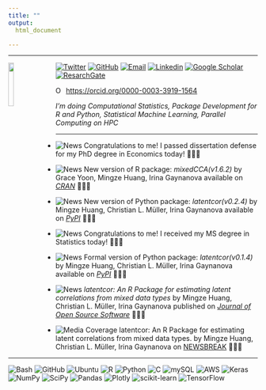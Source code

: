 ```yaml
---
title: ""
output:
  html_document

---
```


<style>
  .col2 {
    columns: 2 300px;         /* number of columns and width in pixels*/
    -webkit-columns: 2 300px; /* chrome, safari */
    -moz-columns: 2 300px;    /* firefox */
  }
  .col3 {
    columns: 3 100px;
    -webkit-columns: 3 100px;
    -moz-columns: 3 100px;
  }
</style>

---

<p><img src="images/me.JPG" style = "width:15%; margin-right: 20px" align = "left"></p>


[![Twitter](https://img.shields.io/badge/twitter-%40mingze__rico-blue)](https://twitter.com/mingze_rico)
[![GitHub](https://img.shields.io/badge/github-%40mingzehuang-brightgreen)](https://github.com/mingzehuang)
[![Email](https://img.shields.io/badge/email-mingzehuang%40gmail.com-green)](mailto:mingzehuang@gmail.com)
[![Linkedin](https://img.shields.io/badge/linkedin-Mingze%20("Rico")%20Huang-blue)](https://www.linkedin.com/in/mingze-huang-a7986b21a/)
[![Google Scholar](https://img.shields.io/badge/GoogleScholar-Mingze%20Huang-rainbow)](https://scholar.google.com/citations?user=gyAzwucAAAAJ&hl=en&oi=ao)
[![ResarchGate](https://img.shields.io/badge/ReserchGate-Mingze%20Huang-green)](https://www.researchgate.net/profile/Mingze-Huang-2)

<div itemscope itemtype="https://schema.org/Person"><a itemprop="sameAs" content="https://orcid.org/0000-0003-3919-1564" href="https://orcid.org/0000-0003-3919-1564" target="orcid.widget" rel="me noopener noreferrer" style="vertical-align:top;"><img src="https://orcid.org/sites/default/files/images/orcid_16x16.png" style="width:1em;margin-right:.5em;" alt="ORCID iD icon">https://orcid.org/0000-0003-3919-1564</a></div>

*I'm doing Computational Statistics, Package Development for R and Python, Statistical Machine Learning, Parallel Computing on HPC*

---

  - ![News](https://img.shields.io/badge/NEWS-10%2F12%2F2022-brightgreen) Congratulations to me! I passed dissertation defense for my PhD degree in Economics today! 🌈🌈🌈

  - ![News](https://img.shields.io/badge/NEWS-09%2F10%2F2022-brightgreen) New version of R package: *mixedCCA(v1.6.2)* by Grace Yoon, Mingze Huang, Irina Gaynanova available on [*CRAN*](https://CRAN.R-project.org/package=mixedCCA) 🌈🌈🌈

  - ![News](https://img.shields.io/badge/NEWS-09%2F07%2F2022-brightgreen) New version of Python package: *latentcor(v0.2.4)* by Mingze Huang, Christian L. Müller, Irina Gaynanova available on [*PyPI*](https://pypi.org/project/latentcor/) 🌈🌈🌈
  
  - ![News](https://img.shields.io/badge/NEWS-08%2F12%2F2022-brightgreen) Congratulations to me! I received my MS degree in Statistics today! 🌈🌈🌈
  
  - ![News](https://img.shields.io/badge/NEWS-05%2F23%2F2022-brightgreen) Formal version of Python package: *latentcor(v0.1.4)* by Mingze Huang, Christian L. Müller, Irina Gaynanova available on [*PyPI*](https://pypi.org/project/latentcor/) 🌈🌈🌈
  
  - ![News](https://img.shields.io/badge/NEWS-09%2F21%2F2021-brightgreen) *latentcor: An R Package for estimating latent correlations from mixed data types* by Mingze Huang, Christian L. Müller, Irina Gaynanova published on [*Journal of Open Source Software*](https://joss.theoj.org/papers/10.21105/joss.03634) 🌈🌈🌈
  
  - ![Media Coverage](https://img.shields.io/badge/MEDIA-08%2F20%2F2021-brightgreen) latentcor: An R Package for estimating latent correlations from mixed data types. by Mingze Huang, Christian L. Müller, Irina Gaynanova on [NEWSBREAK](https://www.newsbreak.com/news/2348863335897/latentcor-an-r-package-for-estimating-latent-correlations-from-mixed-data-types) 🌈🌈🌈


---

![Bash](https://img.shields.io/badge/Bash-000000?style=flat&logo=gnu&logoColor=white)
![GitHub](https://img.shields.io/badge/github-%23121011.svg?style=flat&logo=github&logoColor=white)
![Ubuntu](https://img.shields.io/badge/Ubuntu-E95420??style=flat&logo=ubuntu&logoColor=white)
![R](https://img.shields.io/badge/R-276DC3??style=flat&logo=r&logoColor=white)
![Python](https://img.shields.io/badge/Python-14354C?style=flat&logo=python&logoColor=white)
![C](https://img.shields.io/badge/C-00599C??style=flat&logo=c&logoColor=white)
![mySQL](https://img.shields.io/badge/MySQL-00000F??style=flat&logo=mysql&logoColor=white)
![AWS](https://img.shields.io/badge/Amazon_AWS-232F3E??style=flat&logo=amazon-aws&logoColor=white)
![Keras](https://img.shields.io/badge/Keras-%23D00000.svg?style=flat&logo=Keras&logoColor=white)
![NumPy](https://img.shields.io/badge/numpy-%23013243.svg?style=flat&logo=numpy&logoColor=white)
![SciPy](https://img.shields.io/badge/SciPy-%230C55A5.svg?style=flat&logo=scipy&logoColor=white)
![Pandas](https://img.shields.io/badge/pandas-%23150458.svg?style=flat&logo=pandas&logoColor=white)
![Plotly](https://img.shields.io/badge/Plotly-%233F4F75.svg?style=flat&logo=plotly&logoColor=white)
![scikit-learn](https://img.shields.io/badge/scikit--learn-%23F7931E.svg?style=flat&logo=scikit-learn&logoColor=white)
![TensorFlow](https://img.shields.io/badge/TensorFlow-%23FF6F00.svg?style=flat&logo=TensorFlow&logoColor=white)
